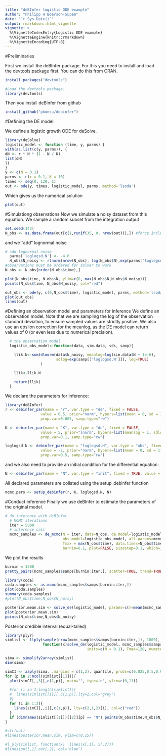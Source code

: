 ```yaml
---
title: "deBInfer logistic ODE example"
author: "Philipp H Boersch-Supan"
date: "`r Sys.Date()`"
output: rmarkdown::html_vignette
vignette: >
  %\VignetteIndexEntry{Logistic ODE example}
  %\VignetteEngine{knitr::rmarkdown}
  %\VignetteEncoding{UTF-8}
---
```


#Preliminaries

First we install the deBInfer package. For this you need to install and load the devtools package first. You can do this from CRAN.
```r
install.packages("devtools")
```
```r
#Load the devtools package.
library(devtools)
```

Then you install deBInfer from github
```r
install_github("pboesu/debinfer")
```

#Defining the DE model

We define a logistic growth ODE for deSolve.

```r
library(deSolve)
logistic_model <- function (time, y, parms) {
with(as.list(c(y, parms)), {
dN <- r * N * (1 - N / K)
list(dN)
})
}
y <- c(N = 0.1)
parms <- c(r = 0.1, K = 10)
times <- seq(0, 120, 1)
out <- ode(y, times, logistic_model, parms, method='lsoda')
```

Which gives us the numerical solution

```r
plot(out)
```

#Simulationg observations
Now we simulate a noisy dataset from this equation. We sample a random subset from the integration output 

```r
set.seed(143)
N_obs <- as.data.frame(out[c(1,runif(35, 0, nrow(out))),]) #force include the first time-point (t=0)

```
and we "add" lognormal noise 
```r
# add lognormal noise
  parms['loglogsd.N'] <- -4.6
  N_obs$N_noisy <- rlnorm(nrow(N_obs), log(N_obs$N),exp(parms['loglogsd.N']))
#observations must be ordered for solver to work
N_obs <- N_obs[order(N_obs$time),]

plot(N_obs$time, N_obs$N, ylim=c(0, max(N_obs$N,N_obs$N_noisy)))
points(N_obs$time, N_obs$N_noisy, col="red")

out_obs <- ode(y, c(0,N_obs$time), logistic_model, parms, method='lsoda')
plot(out_obs)
lines(out)
```

#Defining an observation model and parameters for inference
We define an observation model. Note that we are sampling the log of the observation standard deviation, to ensure sampled values are strictly positive.
We also use an epsilon correction for the meanlog, as the DE model can return values of 0 (or even less due to numerical precision). 
```r
  # the observation model
  logistic_obs_model<-function(data, sim.data, sds, samp){

    llik.N<-sum(dlnorm(data$N_noisy, meanlog=log(sim.data$N + 1e-6), 
                       sdlog=exp(samp[['loglogsd.N']]), log=TRUE)
                )

    llik<-llik.N

    return(llik)
  }

```

We declare the parameters for inference:
```r
library(deBInfer)
r <- debinfer_par(name = "r", var.type = "de", fixed = FALSE,
                value = 0.5, prior="norm", hypers=list(mean = 0, sd = 1),
                prop.var=0.005, samp.type="rw")

K <- debinfer_par(name = "K", var.type = "de", fixed = FALSE,
                value = 5, prior="lnorm", hypers=list(meanlog = 1, sdlog = 1),
                prop.var=0.1, samp.type="rw")

loglogsd.N <- debinfer_par(name = "loglogsd.N", var.type = "obs", fixed = FALSE,
                value = -2, prior="norm", hypers=list(mean = 0, sd = 1),
                prop.var=0.5, samp.type="rw")

```
and we also need to provide an initial condition for the differential equation:
```r
N <- debinfer_par(name = "N", var.type = "init", fixed = TRUE, value = 0.1)
```
All declared parameters are collated using the setup_debinfer function
```r
mcmc.pars <- setup_debinfer(r, K, loglogsd.N, N)
```

#Conduct inference
Finally we use deBInfer to estimate the parameters of the original model.
```r
# do inference with deBInfer
  # MCMC iterations
  iter = 5000
  # inference call
  mcmc_samples <- de_mcmc(N = iter, data=N_obs, de.model=logistic_model, 
                          obs.model=logistic_obs_model, all.params=mcmc.pars,
                          Tmax = max(N_obs$time), data.times=N_obs$time, cnt=iter, 
                          burnin=0.1, plot=FALSE, sizestep=0.1, which=1)

```

We plot the results
```r
burnin = 1500
pretty_pairs(mcmc_samples$samps[burnin:iter,], scatter=TRUE, trend=TRUE)

library(coda)
coda.samples <- as.mcmc(mcmc_samples$samps[burnin:iter,])
plot(coda.samples)
summary(coda.samples)
#plot(N_obs$time,N_obs$N_noisy)

posterior.mean.sim <- solve_de(logistic_model, params=c(r=mean(mcmc_samples$samps$r[burnin:iter]),K=mean(mcmc_samples$samps$K[burnin:iter])), Tmax=max(N_obs$time), inits=c(N=0.1))
plot(posterior.mean.sim)
points(N_obs$time,N_obs$N_noisy)
```

Posterior credible interval (equal-tailed)
```r
library(plyr)
simlist <- llply(sample(nrow(mcmc_samples$samps[burnin:iter,]), 1000),
                 function(x)solve_de(logistic_model, mcmc_samples$samps[burnin:iter,][x,],
                                     inits=c(N = 0.1), Tmax=120, numsteps=100))

sima <- simplify2array(simlist)
dim(sima)

simCI <- aaply(sima, .margins = c(1,2), quantile, probs=c(0.025,0.5,0.975))
for (p in 2:ncol(simlist[[1]])){
  plot(simCI[,,3][,c(1,p)], main="", type='n', ylim=c(0,11))

  #for (i in 1:length(simlist)){
  #  lines(simlist[[i]][,c(1,p)],lty=2,col='grey')
  #}
  for (i in 1:3){
    lines(simCI[,,i][,c(1,p)], lty=c(2,1,2)[i], col=c("red"))
  }
  if (dimnames(simlist[[1]])[[2]][p] == "N") points(N_obs$time,N_obs$N_noisy)
}
```

```r
#str(out)
#lines(posterior.mean.sim, ylim=c(0,15))

#l_ply(simlist, function(x)  lines(x[,1], x[,2]))
#lines(out[,1],out[,2], col='blue')
```

